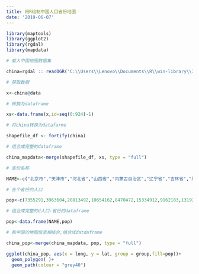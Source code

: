 ---
title: 用R绘制中国人口省份地图
date: '2019-06-07'
---
```{r}
library(maptools)
library(ggplot2)
library(rgdal)
library(mapdata)

# 载入中国地图数据集

china=rgdal :: readOGR("C:\\Users\\Lenovo\\Documents\\R\\win-library\\3.6\\chinaprovinceborderdata_tar_gz\\china-province-border-data\\bou2_4p.shp")

# 获取数据 

x<-china@data

# 转换为dataframe

xs<-data.frame(x,id=seq(0:924)-1)

# 将china转换为datafarme

shapefile_df <- fortify(china)

# 组合成完整的dataframe

china_mapdata<-merge(shapefile_df, xs, type = "full") 

# 省份名称

NAME<-c("北京市","天津市","河北省","山西省","内蒙古自治区","辽宁省","吉林省","黑龙江省","上海市","江苏省","浙江省","安徽省","福建省","江西省","山东省","河南省","湖北省", "湖南省","广东省", "广西壮族自治区","海南省", "重庆市","四川省", "贵州省","云南省","西藏自治区","陕西省","甘肃省","青海省","宁夏回族自治区","新疆维吾尔自治区", "台湾省","香港特别行政区")

# 各个省份的人口

pop<-c(7355291,3963604,20813492,10654162,8470472,15334912,9162183,13192935,8893483,25635291,20060115,19322432,11971873,11847841,30794664,26404973,17253385,19029894,32222752,13467663,2451819,10272559,26383458,10745630,12695396,689521,11084516,7113833,1586635,1945064,6902850,23193638,7026400)

# 组合成完整的d人口-省份的dataframe

pop<-data.frame(NAME,pop)

# 和中国的地图信息相结合,组合成datdaframe

china_pop<-merge(china_mapdata, pop, type = "full")

ggplot(china_pop, aes(x = long, y = lat, group = group,fill=pop))+
  geom_polygon( )+
  geom_path(colour = "grey40")
```

